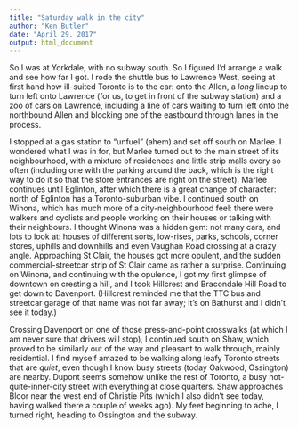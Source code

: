 ```yaml
---
title: "Saturday walk in the city"
author: "Ken Butler"
date: "April 29, 2017"
output: html_document
---
```




So I was at Yorkdale, with no subway south. So I figured I'd arrange a walk and see how far I got. I rode the shuttle bus to Lawrence West, seeing at first hand how ill-suited Toronto is to the car: onto the Allen, a *long* lineup to turn left onto Lawrence (for us, to get in front of the subway station) and a zoo of cars on Lawrence, including a line of cars waiting to turn left onto the northbound Allen and blocking one of the eastbound through lanes in the process.

I stopped at a gas station to "unfuel" (ahem) and set off south on Marlee. I wondered what I was in for, but Marlee turned out to the main street of its neighbourhood, with a mixture of residences and little strip malls every so often (including one with the parking around the back, which is the right way to do it so that the store entrances are right on the street). Marlee continues until Eglinton, after which there is a great change of character: north of Eglinton has a Toronto-suburban vibe. I continued south on Winona, which has much more of a city-neighbourhood feel: there were walkers and cyclists and people working on their houses or talking with their neighbours. I thought Winona was a hidden gem: not many cars, and lots to look at: houses of different sorts, low-rises, parks, schools, corner stores, uphills and downhills and even Vaughan Road crossing at a crazy angle. Approaching St Clair, the houses got more opulent, and the sudden commercial-streetcar strip of St Clair came as rather a surprise. Continuing on Winona, and continuing with the opulence, I got my first glimpse of downtown on cresting a hill, and I took Hillcrest and Bracondale Hill Road to get down to Davenport. (Hillcrest reminded me that the TTC bus and streetcar garage of that name was not far away; it's on Bathurst and I didn't see it today.)

Crossing Davenport on one of those press-and-point crosswalks (at which I am never sure that drivers will stop), I continued south on Shaw, which proved to be similarly out of the way and pleasant to walk through, mainly residential. I find myself amazed to be walking along leafy Toronto streets that are *quiet*, even though I know busy streets (today Oakwood, Ossington) are nearby. Dupont seems somehow unlike the rest of Toronto, a busy not-quite-inner-city street with everything at close quarters. Shaw approaches Bloor near the west end of Christie Pits (which I also didn't see today, having walked there a couple of weeks ago). My feet beginning to ache, I turned right, heading to Ossington and the subway.
